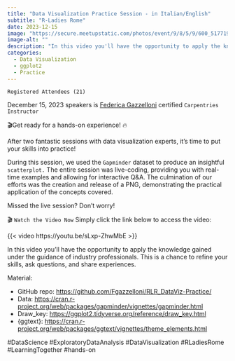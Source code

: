 ```yaml
---
title: "Data Visualization Practice Session - in Italian/English"
subtitle: "R-Ladies Rome"
date: 2023-12-15
image: "https://secure.meetupstatic.com/photos/event/9/8/5/9/600_517719001.webp?w=750"
image-alt: ""
description: "In this video you'll have the opportunity to apply the knowledge gained under the guidance of industry professionals. This is a chance to refine your skills, ask questions, and share experiences."
categories:
  - Data Visualization
  - ggplot2
  - Practice
---
```

  

`Registered Attendees (21)`

December 15, 2023 speakers is [Federica Gazzelloni](https://www.linkedin.com/in/federicagazzelloni/) certified `Carpentries Instructor`


🎬Get ready for a hands-on experience! 🔥

After two fantastic sessions with data visualization experts, it's time to put your skills into practice! 

During this session, we used the `Gapminder` dataset to produce an insightful `scatterplot.` The entire session was live-coding, providing you with real-time examples and allowing for interactive Q&A. The culmination of our efforts was the creation and release of a PNG, demonstrating the practical application of the concepts covered.


Missed the live session? Don't worry! 

 🎬 `Watch the Video Now`
Simply click the link below to access the video:

{{< video https://youtu.be/sLxp-ZhwMbE >}}

In this video you'll have the opportunity to apply the knowledge gained under the guidance of industry professionals. This is a chance to refine your skills, ask questions, and share experiences.

Material:

- GitHub repo: <https://github.com/Fgazzelloni/RLR_DataViz-Practice/>
- Data: <https://cran.r-project.org/web/packages/gapminder/vignettes/gapminder.html>
- Draw_key: <https://ggplot2.tidyverse.org/reference/draw_key.html>
- {ggtext}: <https://cran.r-project.org/web/packages/ggtext/vignettes/theme_elements.html>


#DataScience #ExploratoryDataAnalysis #DataVisualization #RLadiesRome #LearningTogether #hands-on